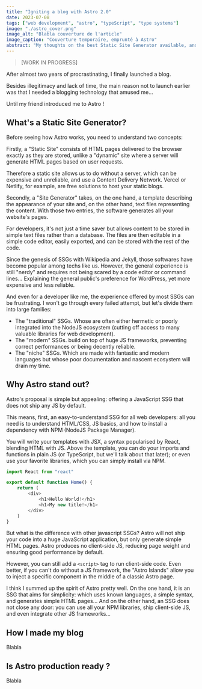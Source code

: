 ```yaml
---
title: "Igniting a blog with Astro 2.0"
date: 2023-07-08
tags: ["web development", "astro", "typeScript", "type systems"]
image: "./astro_cover.png"
image_alt: "Blabla couverture de l'article"
image_caption: "Couverture temporaire, emprunté à Astro"
abstract: "My thoughts on the best Static Site Generator available, and why you should it, especially if you are new to web development."
---
```



> [WORK IN PROGRESS]

After almost two years of procrastinating, I finally launched a blog.

Besides illegitimacy and lack of time, the main reason not to launch earlier was that I needed a blogging technology that amused me... 

Until my friend <GithubInline user="3019731" /> introduced me to <LinkInline to="https://astro.build/">Astro</LinkInline> !

## What's a Static Site Generator?

Before seeing how Astro works, you need to understand two concepts:

Firstly, a "<LinkInline to="https://en.wikipedia.org/wiki/Static_web_page">Static Site</LinkInline>" consists of HTML pages delivered to the browser exactly as they are stored, unlike a "dynamic" site where a server will generate HTML pages based on user requests.

Therefore a static site allows us to do without a server, which can be expensive and unreliable, and use a <LinkInline to="https://en.wikipedia.org/wiki/Content_delivery_network">Content Delivery Network</LinkInline>. <LinkInline to="https://vercel.com/">Vercel</LinkInline> or <LinkInline to="https://www.netlify.com/">Netlify</LinkInline>, for example, are free solutions to host your static blogs.

Secondly, a "<LinkInline to="https://en.wikipedia.org/wiki/Static_site_generator">Site Generator</LinkInline>" takes, on the one hand, a template describing the appearance of your site and, on the other hand, text files representing the content. With those two entries, the software generates all your website's pages.

For developers, it's not just a time saver but allows content to be stored in simple text files rather than a database. The files are then editable in a simple code editor, easily exported, and can be stored with the rest of the code.

Since the genesis of SSGs with <LinkInline to="https://en.wikipedia.org/">Wikipedia</LinkInline> and <LinkInline to="https://jekyllrb.com/">Jekyll</LinkInline>, those softwares have become popular among techs like us. However, the general experience is still "nerdy" and requires not being scared by a code editor or command lines... Explaining the general public's preference for <LinkInline to="https://wordpress.com/">WordPress</LinkInline>, yet more expensive and less reliable.

And even for a developer like me, the experience offered by most SSGs can be frustrating. I won't go through every failed attempt, but let's divide them into large families:

- The "traditional" SSGs. Whose are often either hermetic or poorly integrated into the NodeJS ecosystem (cutting off access to many valuable libraries for web development).
- The "modern" SSGs. build on top of huge JS frameworks, preventing correct performances or being decently reliable.
- The "niche" SSGs. Which are made with fantastic and modern languages but whose poor documentation and nascent ecosystem will drain my time.

## Why Astro stand out?

Astro's proposal is simple but appealing: offering a JavaScript SSG that does not ship any JS by default.

This means, first, an easy-to-understand SSG for all web developers: all you need is to understand HTML/CSS, JS basics, and how to install a dependency with NPM (NodeJS Package Manager).

You will write your templates with JSX, a syntax popularised by React, blending HTML with JS. Above the template, you can do your imports and functions in plain JS (or TypeScript, but we'll talk about that later); or even use your favorite libraries, which you can simply install via NPM.

```js del={6} add={7}
import React from "react"

export default function Home() {
	return (
		<div>
			<h1>Hello World!</h1>
			<h1>My new title!</h1>
		</div>
	)
}
```

But what is the difference with other javascript SSGs? Astro will not ship your code into a huge JavaScript application, but only generate simple HTML pages. Astro produces no client-side JS, reducing page weight and ensuring good performance by default.

However, you can still add a `<script>` tag to run client-side code. Even better, if you can't do without a JS framework, the "Astro Islands" allow you to inject a specific component in the middle of a classic Astro page.

<FigImage
	src={Image0}
	alt="Cover"
	caption="Astro Islands"
/>

I think I summed up the spirit of Astro pretty well. On the one hand, it is an SSG that aims for simplicity: which uses known languages, a simple syntax, and generates simple HTML pages... And on the other hand, an SSG does not close any door: you can use all your NPM libraries, ship client-side JS, and even integrate other JS frameworks...

## How I made my blog

Blabla

## Is Astro production ready ?

Blabla
